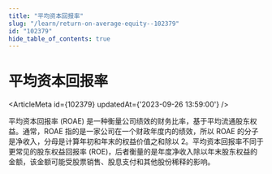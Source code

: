 ```yaml
---
title: "平均资本回报率"
slug: "/learn/return-on-average-equity--102379"
id: "102379"
hide_table_of_contents: true
---
```



# 平均资本回报率

<ArticleMeta id={102379} updatedAt={'2023-09-26 13:59:00'} />
<div className='border-solid border-b border-t-0 my-4 border-[var(--ifm-color-gray-300)]' />

平均资本回报率 (ROAE) 是一种衡量公司绩效的财务比率，基于平均流通股东权益。通常，ROAE 指的是一家公司在一个财政年度内的绩效，所以 ROAE 的分子是净收入，分母是计算年初和年末的权益价值之和除以 2。平均资本回报率不同于更常见的股东权益回报率 (ROE)，后者衡量的是年度净收入除以年末股东权益的金额，该金额可能受股票销售、股息支付和其他股份稀释的影响。
